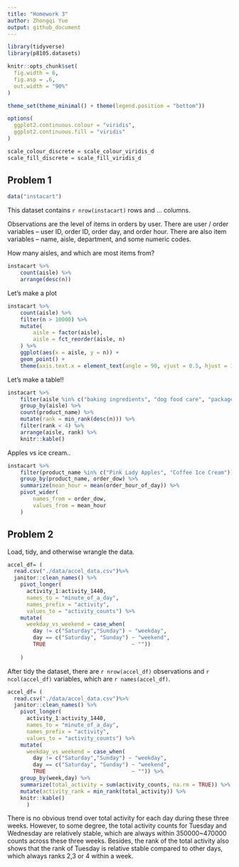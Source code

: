 ```yaml
---
title: "Homework 3"
author: Zhongqi Yue
output: github_document
---
```


```r
library(tidyverse)
library(p8105.datasets)

knitr::opts_chunk$set(
  fig.width = 6,
  fig.asp = .6,
  out.width = "90%"
)

theme_set(theme_minimal() + theme(legend.position = "bottom"))

options(
  ggplot2.continuous.colour = "viridis",
  ggplot2.continuous.fill = "viridis"
)

scale_colour_discrete = scale_colour_viridis_d
scale_fill_discrete = scale_fill_viridis_d
```

## Problem 1
```r
data("instacart")
```

This dataset contains `r nrow(instacart)` rows and ... columns.

Observations are the level of items in orders by user. There are user / order variables -- user ID, order ID, order day, and order hour. There are also item variables -- name, aisle, department, and some numeric codes. 

How many aisles, and which are most items from?

```r
instacart %>% 
	count(aisle) %>% 
	arrange(desc(n))
```


Let's make a plot

```r
instacart %>% 
	count(aisle) %>% 
	filter(n > 10000) %>% 
	mutate(
		aisle = factor(aisle),
		aisle = fct_reorder(aisle, n)
	) %>% 
	ggplot(aes(x = aisle, y = n)) + 
	geom_point() + 
	theme(axis.text.x = element_text(angle = 90, vjust = 0.5, hjust = 1))
```

Let's make a table!!

```r
instacart %>% 
	filter(aisle %in% c("baking ingredients", "dog food care", "packaged vegetables fruits")) %>% 
	group_by(aisle) %>% 
	count(product_name) %>% 
	mutate(rank = min_rank(desc(n))) %>% 
	filter(rank < 4) %>% 
	arrange(aisle, rank) %>% 
	knitr::kable()
```

Apples vs ice cream..

```r
instacart %>% 
	filter(product_name %in% c("Pink Lady Apples", "Coffee Ice Cream")) %>% 
	group_by(product_name, order_dow) %>% 
	summarize(mean_hour = mean(order_hour_of_day)) %>% 
	pivot_wider(
		names_from = order_dow,
		values_from = mean_hour
	)
```

## Problem 2

Load, tidy, and otherwise wrangle the data.

```r
accel_df= (
  read.csv("./data/accel_data.csv")%>% 
  janitor::clean_names() %>% 
    pivot_longer(
      activity_1:activity_1440,
      names_to = "minute_of_a_day",
      names_prefix = "activity",
      values_to = "activity_counts") %>% 
    mutate(
      weekday_vs_weekend = case_when(
        day != c("Saturday","Sunday") ~ "weekday",
        day == c("Saturday", "Sunday") ~ "weekend",
        TRUE                           ~ ""))
      
    )
```

After tidy the dataset, there are `r nrow(accel_df)` observations and `r ncol(accel_df)` variables, which are `r names(accel_df)`.

```r
accel_df= (
  read.csv("./data/accel_data.csv")%>% 
  janitor::clean_names() %>% 
    pivot_longer(
      activity_1:activity_1440,
      names_to = "minute_of_a_day",
      names_prefix = "activity",
      values_to = "activity_counts") %>% 
    mutate(
      weekday_vs_weekend = case_when(
        day != c("Saturday","Sunday") ~ "weekday",
        day == c("Saturday", "Sunday") ~ "weekend",
        TRUE                           ~ "")) %>% 
    group_by(week,day) %>% 
    summarize(total_activity = sum(activity_counts, na.rm = TRUE)) %>%
    mutate(activity_rank = min_rank(total_activity)) %>% 
    knitr::kable()
      )
```

There is no obvious trend over total activity for each day during these three weeks. However, to some degree, the total activity counts for Tuesday and Wednesday are relatively stable, which are always within 350000~470000 counts across these three weeks. Besides, the rank of the total activity also shows that the rank of Tuesday is relative stable compared to other days, which always ranks 2,3 or 4 within a week. 

